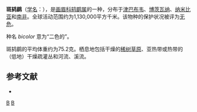 {{noteTA
|G1=unit
}}
{{Speciesbox
| name = 斑鸫鹛
| image = Southern Pied-babbler (Turdoides bicolor).jpg
| status = LC 
| status_system = IUCN3.1
| genus = Turdoides
| species = bicolor
| authority = Jardine, 1831
}}

'''斑鸫鹛'''（[[学名|学名]]：{{lang|la|''Turdoides bicolor''}}），是[[画眉科|画眉科]][[鸫鹛属|鸫鹛属]]的一种，分布于[[津巴布韦|津巴布韦]]、[[博茨瓦纳|博茨瓦纳]]、[[纳米比亚|纳米比亚]]和[[南非|南非]]。全球活动范围约为1,130,000平方千米。该物种的保护状况被评为[[无危|无危]]。

种名 ''bicolor'' 意为“二色的”。

斑鸫鹛的平均体重约为75.2克。栖息地包括干燥的[[稀树草原|稀树草原]]、亚热带或热带的（低地）干燥疏灌丛和河流、溪流。

== 参考文献 ==
{{commons category|Turdoides bicolor}}
*{{cite web|url=http://www.birdlife.org/datazone/speciesfactsheet.php?id=7967&m=0|title=Turdoides bicolor|publisher=[[国际鸟盟|BirdLife.org]]|accessdate=2011-06-27|archive-date=2016-03-04|archive-url=https://web.archive.org/web/20160304232948/http://www.birdlife.org/datazone/speciesfactsheet.php?id=7967&m=0|dead-url=no}}
{{Taxonbar|from=Q1304486}}

[[Category:鸫鹛属|B]]
[[Category:1831年描述的鸟类|B]]